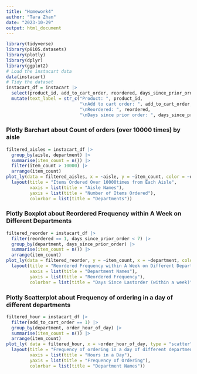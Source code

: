 ```yaml
---
title: "Homework4"
author: "Tara Zhan"
date: "2023-10-29"
output: html_document
---
```

```r
library(tidyverse)
library(p8105.datasets)
library(plotly)
library(dplyr)
library(ggplot2)
# Load the instacart data
data(instacart)
# Tidy the dataset
instacart_df = instacart |>
  select(product_id, add_to_cart_order, reordered, days_since_prior_order, order_hour_of_day, aisle, department) |>
  mutate(text_label = str_c("Product: ", product_id, 
                            "\nAdd to cart order: ", add_to_cart_order, 
                            "\nReordered: ", reordered,
                            "\nDays since prior order: ", days_since_prior_order))
```

### Plotly Barchart about Count of orders (over 10000 times) by aisle
```r
filtered_aisles = instacart_df |>
  group_by(aisle, department) |>
  summarise(item_count = n()) |>
  filter(item_count > 10000) |>
  arrange(item_count)
plot_ly(data = filtered_aisles, x = ~aisle, y = ~item_count, color = ~department, type = "bar", colors = "viridis") |>
  layout(title = "Items Ordered Over 10000times from Each Aisle",
         xaxis = list(title = "Aisle Names"),
         yaxis = list(title = "Number of Items Ordered"),
         colorbar = list(title = "Departments"))
```

### Plotly Boxplot about Reordered Frequency within A Week on Different Departments
```r
filtered_reorder = instacart_df |>
  filter(reordered == 1, days_since_prior_order < 7) |>
  group_by(department, days_since_prior_order) |>
  summarise(item_count = n()) |>
  arrange(item_count)
plot_ly(data = filtered_reorder, y = ~item_count, x = ~department, color = ~days_since_prior_order, type = "box", colors = "viridis") |>
  layout(title = "Reordered Frequency within A Week on Different Departments",
         xaxis = list(title = "Department Names"),
         yaxis = list(title = "Reordered Frequency"),
         colorbar = list(title = "Days Since Lastorder (within a week)"))
```

### Plotly Scatterplot about Frequency of ordering in a day of different departments
```r
filtered_hour = instacart_df |>
  filter(add_to_cart_order == 1) |>
  group_by(department, order_hour_of_day) |>
  summarise(item_count = n()) |>
  arrange(item_count)
plot_ly( data = filtered_hour, x = ~order_hour_of_day, type = "scatter", mode = "markers", color = ~department, alpha = 0.5, colors = "viridis") |>
  layout(title = "Frequency of ordering in a day of different departments",
         xaxis = list(title = "Hours in a Day"),
         yaxis = list(title = "Frequency of Ordering"),
         colorbar = list(title = "Department Names"))
```